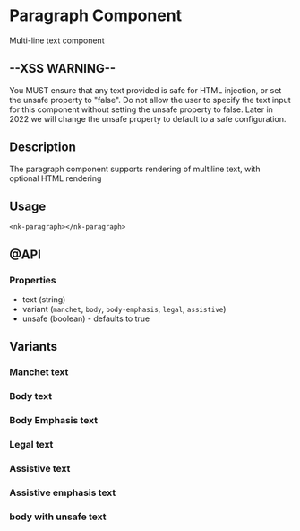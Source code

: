 
<Meta title="SOLID/Paragraph" />

# Paragraph Component

Multi-line text component

<Canvas of={Stories.Example} />

## --XSS WARNING--

You MUST ensure that any text provided is safe for HTML injection, or set the unsafe property to "false". Do not allow the user to specify the text input for this component without setting the unsafe property to false. Later in 2022 we will change the unsafe property to default to a safe configuration.

## Description

The paragraph component supports rendering of multiline text, with optional HTML rendering

## Usage

`<nk-paragraph></nk-paragraph>`

## @API

### Properties

- text (string)
- variant (`manchet`, `body`, `body-emphasis`, `legal`, `assistive`)
- unsafe (boolean) - defaults to true

## Variants

### Manchet text

<Canvas of={Stories.Manchet} />

### Body text

<Canvas of={Stories.Body} />

### Body Emphasis text

<Canvas of={Stories.BodyEmphasis} />

### Legal text

<Canvas of={Stories.Legal} />

### Assistive text

<Canvas of={Stories.Assistive} />

### Assistive emphasis text

<Canvas of={Stories.AssistiveEmphasis} />

### body with unsafe text

<Canvas of={Stories.BodyUnsafe} />
